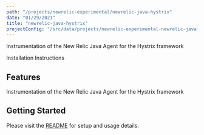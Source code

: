 ```yaml
---
path: "/projects/newrelic-experimental/newrelic-java-hystrix"
date: "01/29/2021"
title: "newrelic-java-hystrix"
projectConfig: "/src/data/projects/newrelic-experimental-newrelic-java-hystrix.json"
---
```


<!-- Imports must occur at the top of the file -->

Instrumentation of the New Relic Java Agent for the Hystrix framework

<Link to="https://github.com/newrelic-experimental/newrelic-java-hystrix">Installation Instructions</Link>

## Features

Instrumentation of the New Relic Java Agent for the Hystrix framework

## Getting Started

Please visit the [README](https://github.com/newrelic-experimental/newrelic-java-hystrix#readme) for setup and usage details.
